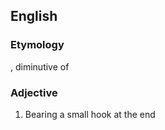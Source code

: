 ==English==

===Etymology===
{{etyl|la|en}} {{m|la|hamulus}}, diminutive of {{m|la|hamus|hāmus|hook}}

===Adjective===
{{head|en|adjective}}

# Bearing a small hook at the end
#: {{rfquotek|lang=en|Gray}}